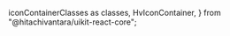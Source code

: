   iconContainerClasses as classes,
  HvIconContainer,
} from "@hitachivantara/uikit-react-core";


<Header
  params={{ name: "IconContainer", classes }}
  Component={HvIconContainer}
  componentName="HvIconContainer"
  controls={{
    color: { type: "color", defaultValue: "warning" },
    size: {
      type: "slider",
      defaultValue: "md",
      values: ["xs", "sm", "md", "lg", "xl"],
    },
    rotate: { defaultValue: false },
  }}
>
  <div className="i-ph-user" />
</Header>

